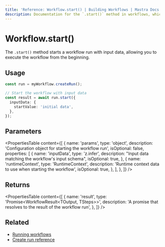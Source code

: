 ```yaml
---
title: 'Reference: Workflow.start() | Building Workflows | Mastra Docs'
description: Documentation for the `.start()` method in workflows, which starts a workflow run with input data.
---
```


# Workflow.start()

The `.start()` method starts a workflow run with input data, allowing you to execute the workflow from the beginning.

## Usage

```typescript
const run = myWorkflow.createRun();

// Start the workflow with input data
const result = await run.start({
  inputData: {
    startValue: 'initial data',
  },
});
```

## Parameters

<PropertiesTable
  content={[
    {
      name: 'params',
      type: 'object',
      description: 'Configuration object for starting the workflow run',
      isOptional: false,
      properties: [
        {
          name: 'inputData',
          type: 'z.infer<TInput>',
          description: "Input data matching the workflow's input schema",
          isOptional: true,
        },
        {
          name: 'runtimeContext',
          type: 'RuntimeContext',
          description: 'Runtime context data to use when starting the workflow',
          isOptional: true,
        },
      ],
    },
  ]}
/>

## Returns

<PropertiesTable
  content={[
    {
      name: 'result',
      type: 'Promise<WorkflowResult<TOutput, TSteps>>',
      description: 'A promise that resolves to the result of the workflow run',
    },
  ]}
/>

## Related

- [Running workflows](../../docs/workflows/overview.mdx#running-workflows)
- [Create run reference](./create-run.mdx)
